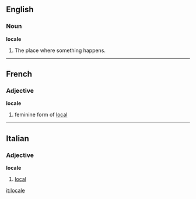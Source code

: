 ==English==
===Noun===
'''locale'''

#The place where something happens.

----
==French==
===Adjective===
'''locale'''

#feminine form of [[local#French|local]]

----
==Italian==
===Adjective===
'''locale'''

#[[local]]

[[it:locale]]